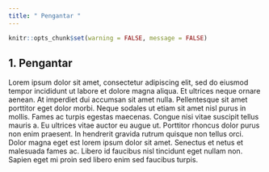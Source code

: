 ---
title: " Pengantar "
---

```{r setup, include=FALSE}
knitr::opts_chunk$set(warning = FALSE, message = FALSE) 
```

## 1. Pengantar

Lorem ipsum dolor sit amet, consectetur adipiscing elit, sed do eiusmod tempor incididunt ut labore et dolore magna aliqua. Et ultrices neque ornare aenean. At imperdiet dui accumsan sit amet nulla. Pellentesque sit amet porttitor eget dolor morbi. Neque sodales ut etiam sit amet nisl purus in mollis. Fames ac turpis egestas maecenas. Congue nisi vitae suscipit tellus mauris a. Eu ultrices vitae auctor eu augue ut. Porttitor rhoncus dolor purus non enim praesent. In hendrerit gravida rutrum quisque non tellus orci. Dolor magna eget est lorem ipsum dolor sit amet. Senectus et netus et malesuada fames ac. Libero id faucibus nisl tincidunt eget nullam non. Sapien eget mi proin sed libero enim sed faucibus turpis.